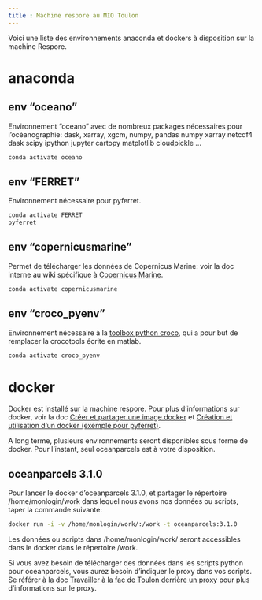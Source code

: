 ```yaml
---
title : Machine respore au MIO Toulon
---
```


Voici une liste des environnements anaconda et dockers à disposition sur la machine Respore.

# anaconda

## env "oceano"
Environnement "oceano" avec de nombreux packages nécessaires pour l'océanographie: dask, xarray, xgcm, numpy, pandas numpy xarray netcdf4 dask scipy ipython jupyter cartopy matplotlib cloudpickle ...

```bash
conda activate oceano
```

## env "FERRET"
Environnement nécessaire pour pyferret.

```bash
conda activate FERRET
pyferret
```

## env "copernicusmarine"
Permet de télécharger les données de Copernicus Marine: voir la doc interne au wiki spécifique à [Copernicus Marine](copernicusmarine.html).

```bash
conda activate copernicusmarine
```

## env "croco_pyenv"
Environnement nécessaire à la [toolbox python croco](https://gitlab.inria.fr/croco-ocean/croco_pytools), qui a pour but de remplacer la crocotools écrite en matlab.

```bash
conda activate croco_pyenv
```


# docker

Docker est installé sur la machine respore. Pour plus d'informations sur docker, voir la doc [Créer et partager une image docker](create_docker.html) et [Création et utilisation d'un docker (exemple pour pyferret)](docker.html).

A long terme, plusieurs environnements seront disponibles sous forme de docker. Pour l'instant, seul oceanparcels est à votre disposition.

## oceanparcels 3.1.0

Pour lancer le docker d'oceanparcels 3.1.0, et partager le répertoire /home/monlogin/work dans lequel nous avons nos données ou scripts, taper la commande suivante:
```bash
docker run -i -v /home/monlogin/work/:/work -t oceanparcels:3.1.0
```
Les données ou scripts dans /home/monlogin/work/ seront accessibles dans le docker dans le répertoire /work.

Si vous avez besoin de télécharger des données dans les scripts python pour oceanparcels, vous aurez besoin d'indiquer le proxy dans vos scripts. Se référer à la doc [Travailler à la fac de Toulon derrière un proxy](universite_toulon_proxy.qmd.html) pour plus d'informations sur le proxy.



